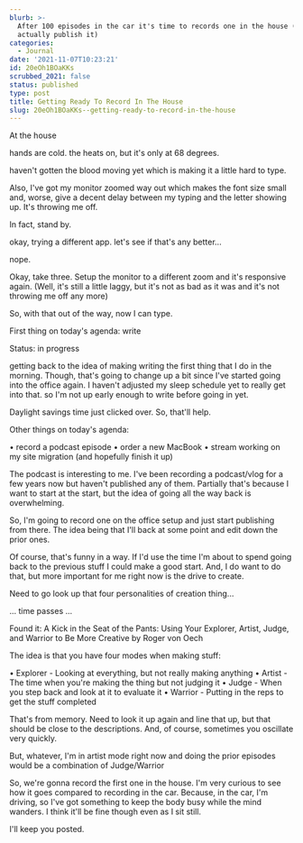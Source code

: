 ```yaml
---
blurb: >-
  After 100 episodes in the car it's time to records one in the house (and
  actually publish it)
categories:
  - Journal
date: '2021-11-07T10:23:21'
id: 20eOh1BOaKKs
scrubbed_2021: false
status: published
type: post
title: Getting Ready To Record In The House
slug: 20eOh1BOaKKs--getting-ready-to-record-in-the-house
---
```


At the house

hands are cold. the heats on, but it's only at 68 degrees. 

haven't gotten the blood moving yet which is making it a little hard to type. 

Also, I've got my monitor zoomed way out which makes the font size small and, worse, give a decent delay between my typing and the letter showing up. It's throwing me off. 

In fact, stand by.

okay, trying a different app. let's see if that's any better... 

nope.

Okay, take three. Setup the monitor to a different zoom and it's responsive again. (Well, it's still a little laggy, but it's not as bad as it was and it's not throwing me off any more)

So, with that out of the way, now I can type. 

First thing on today's agenda: write 

Status: in progress

getting back to the idea of making writing the first thing that I do in the morning. Though, that's going to change up a bit since I've started going into the office again. I haven't adjusted my sleep schedule yet to really get into that. so I'm not up early enough to write before going in yet. 

Daylight savings time just clicked over. So, that'll help. 

Other things on today's agenda:

• record a podcast episode 
• order a new MacBook
• stream working on my site migration (and hopefully finish it up)

The podcast is interesting to me. I've been recording a podcast/vlog for a few years now but haven't published any of them. Partially that's because I want to start at the start, but the idea of going all the way back is overwhelming. 

So, I'm going to record one on the office setup and just start publishing from there. The idea being that I'll back at some point and edit down the prior ones. 

Of course, that's funny in a way. If I'd use the time I'm about to spend going back to the previous stuff I could make a good start. And, I do want to do that, but more important for me right now is the drive to create. 

Need to go look up that four personalities of creation thing...

... time passes ...

Found it: A Kick in the Seat of the Pants: Using Your Explorer, Artist, Judge, and Warrior to Be More Creative by Roger von Oech

The idea is that you have four modes when making stuff:

• Explorer - Looking at everything, but not really making anything
• Artist - The time when you're making the thing but not judging it
• Judge - When you step back and look at it to evaluate it
• Warrior - Putting in the reps to get the stuff completed

That's from memory. Need to look it up again and line that up, but that should be close to the descriptions. And, of course, sometimes you oscillate very quickly. 

But, whatever, I'm in artist mode right now and doing the prior episodes would be a combination of Judge/Warrior

So, we're gonna record the first one in the house. I'm very curious to see how it goes compared to recording in the car. Because, in the car, I'm driving, so I've got something to keep the body busy while the mind wanders. I think it'll be fine though even as I sit still.

I'll keep you posted.
